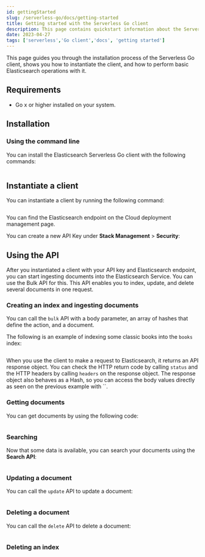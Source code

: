 ```yaml
---
id: gettingStarted
slug: /serverless-go/docs/getting-started
title: Getting started with the Serverless Go client
description: This page contains quickstart information about the Serverless Go client.
date: 2023-04-27
tags: ['serverless','Go client','docs', 'getting started']
---
```


This page guides you through the installation process of the Serverless Go 
client, shows you how to instantiate the client, and how to perform basic 
Elasticsearch operations with it.


## Requirements

* Go x or higher installed on your system.


## Installation


### Using the command line

You can install the Elasticsearch Serverless Go client with the following 
commands:

```bash
```


## Instantiate a client

You can instantiate a client by running the following command:

```go

```

You can find the Elasticsearch endpoint on the Cloud deployment management page.

<DocImage url="images/copy-endpoint.gif" alt="Copy the endpoint for Elasticsearch"/>

You can create a new API Key under **Stack Management** > **Security**:

<DocImage url="images/setup-api-key.gif" alt="Create and copy Apy Key"/>


## Using the API

After you instantiated a client with your API key and Elasticsearch endpoint, 
you can start ingesting documents into the Elasticsearch Service. You can use 
the Bulk API for this. This API enables you to index, update, and delete several 
documents in one request.


### Creating an index and ingesting documents

You can call the `bulk` API with a body parameter, an array of hashes that 
define the action, and a document. 

The following is an example of indexing some classic books into the `books` 
index:

```go

```

When you use the client to make a request to Elasticsearch, it returns an API 
response object. You can check the HTTP return code by calling `status` and the 
HTTP headers by calling `headers` on the response object. The response object 
also behaves as a Hash, so you can access the body values directly as seen on 
the previous example with ``.


### Getting documents

You can get documents by using the following code:

```go

```


### Searching

Now that some data is available, you can search your documents using the 
**Search API**:

```go

```

### Updating a document

You can call the `update` API to update a document:

```go

```

### Deleting a document

You can call the `delete` API to delete a document:

```go

```


### Deleting an index


```go

```